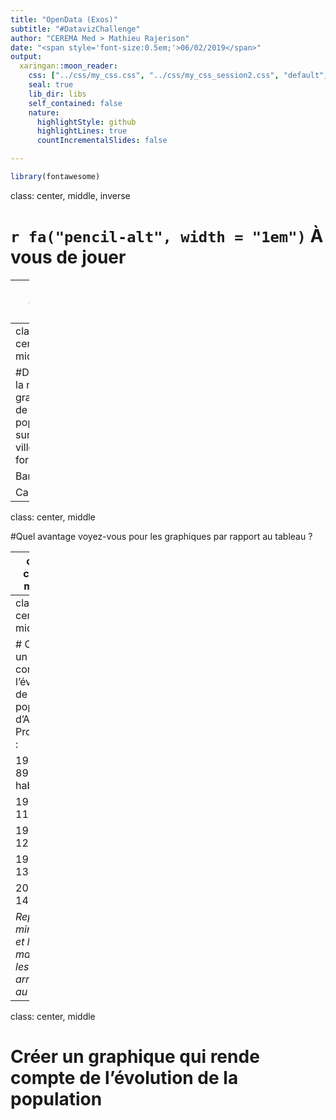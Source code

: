 ```yaml
---
title: "OpenData (Exos)"
subtitle: "#DatavizChallenge"
author: "CEREMA Med > Mathieu Rajerison"
date: "<span style='font-size:0.5em;'>06/02/2019</span>"
output:
  xaringan::moon_reader:
    css: ["../css/my_css.css", "../css/my_css_session2.css", "default", "default-fonts"]
    seal: true
    lib_dir: libs
    self_contained: false
    nature:
      highlightStyle: github
      highlightLines: true
      countIncrementalSlides: false

---
```

```r
library(fontawesome)
```

class: center, middle, inverse

# `r fa("pencil-alt", width = "1em")` À vous de jouer

---
class: center, middle

#Prendre le tableau des populations à Aix en Provence, Marseille et Nice : quelles formes graphiques pourriez-vous utiliser pour la représenter visuellement ?

---
class: center, middle

#Dessiner à la main un graphique de la population sur ces trois villes sous la forme de :

Barres

Camemberts

---
class: center, middle

#Quel avantage voyez-vous pour les graphiques par rapport au tableau ?

---
class: center, middle

#Que préférez-vous : les barres ou camemberts ? Pourquoi ?

---
class: center, middle

# Créer un tableau contenant l'évolution de la population d'Aix en Provence :

1968 : 89566 habitants

1975 : 110659

1990 : 123842

1999 : 134324 

2007 : 143404 

_Repérer le minimum et le maximum, les arrondir au millier_

---
class: center, middle

# Créer un graphique qui rende compte de l'évolution de la population